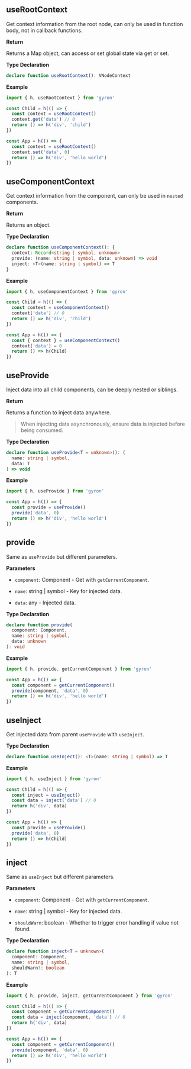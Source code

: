 ## useRootContext

Get context information from the root node, can only be used in function body, not in callback functions.

**Return**

Returns a Map object, can access or set global state via get or set.

**Type Declaration**

```ts
declare function useRootContext(): VNodeContext
```

**Example**

```js
import { h, useRootContext } from 'gyron'

const Child = h(() => {
  const context = useRootContext()
  context.get('data') // 0
  return () => h('div', 'child') 
})

const App = h(() => {
  const context = useRootContext()
  context.set('data', 0)
  return () => h('div', 'hello world')
})
```

## useComponentContext 

Get context information from the component, can only be used in `nested` components.

**Return**

Returns an object.

**Type Declaration**

```ts
declare function useComponentContext(): {
  context: Record<string | symbol, unknown>
  provide: (name: string | symbol, data: unknown) => void
  inject: <T>(name: string | symbol) => T
}
```

**Example**

```js
import { h, useComponentContext } from 'gyron'

const Child = h(() => {
  const context = useComponentContext()
  context['data'] // 0
  return () => h('div', 'child')
})

const App = h(() => {
  const { context } = useComponentContext()
  context['data'] = 0
  return () => h(Child) 
})
```

## useProvide

Inject data into all child components, can be deeply nested or siblings.

**Return**

Returns a function to inject data anywhere.

> When injecting data asynchronously, ensure data is injected before being consumed.

**Type Declaration**

```ts
declare function useProvide<T = unknown>(): (
  name: string | symbol,
  data: T  
) => void
```

**Example** 

```js
import { h, useProvide } from 'gyron'

const App = h(() => {
  const provide = useProvide()
  provide('data', 0)
  return () => h('div', 'hello world')
})
```

## provide

Same as `useProvide` but different parameters.

**Parameters**

- `component`: Component - Get with `getCurrentComponent`.

- `name`: string | symbol - Key for injected data.  

- `data`: any - Injected data.

**Type Declaration**

```ts
declare function provide(
  component: Component,
  name: string | symbol,
  data: unknown
): void
```

**Example**

```js
import { h, provide, getCurrentComponent } from 'gyron'

const App = h(() => {
  const component = getCurrentComponent()
  provide(component, 'data', 0)
  return () => h('div', 'hello world')
})
```

## useInject

Get injected data from parent `useProvide` with `useInject`.

**Type Declaration** 

```ts
declare function useInject(): <T>(name: string | symbol) => T
```

**Example**

```js
import { h, useInject } from 'gyron'

const Child = h(() => {
  const inject = useInject()
  const data = inject('data') // 0
  return h('div', data) 
})

const App = h(() => {
  const provide = useProvide()
  provide('data', 0)
  return () => h(Child)
})
```

## inject

Same as `useInject` but different parameters.

**Parameters**

- `component`: Component - Get with `getCurrentComponent`.

- `name`: string | symbol - Key for injected data.

- `shouldWarn`: boolean - Whether to trigger error handling if value not found.

**Type Declaration**

```ts
declare function inject<T = unknown>(
  component: Component,
  name: string | symbol, 
  shouldWarn?: boolean
): T
```

**Example**

```js
import { h, provide, inject, getCurrentComponent } from 'gyron'

const Child = h(() => {
  const component = getCurrentComponent()
  const data = inject(component, 'data') // 0
  return h('div', data)
})

const App = h(() => {
  const component = getCurrentComponent()
  provide(component, 'data', 0)
  return () => h('div', 'hello world')  
})
```

